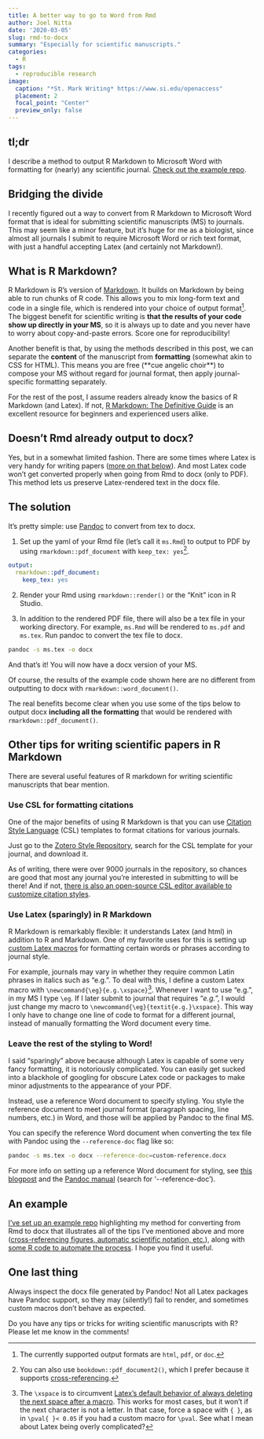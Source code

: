 ```yaml
---
title: A better way to go to Word from Rmd
author: Joel Nitta
date: '2020-03-05'
slug: rmd-to-docx
summary: "Especially for scientific manuscripts."
categories: 
  - R
tags:
  - reproducible research
image:
  caption: "*St. Mark Writing* https://www.si.edu/openaccess"
  placement: 2
  focal_point: "Center"
  preview_only: false
---
```


## tl;dr

I describe a method to output R Markdown to Microsoft Word with formatting for (nearly) any scientific journal. [Check out the example repo](https://github.com/joelnitta/ms_template).

## Bridging the divide

I recently figured out a way to convert from R Markdown to Microsoft Word format that is ideal for submitting scientific manuscripts (MS) to journals. This may seem like a minor feature, but it's huge for me as a biologist, since almost all journals I submit to require Microsoft Word or rich text format, with just a handful accepting Latex (and certainly not Markdown!).

## What is R Markdown?

R Markdown is R's version of [Markdown](https://en.wikipedia.org/wiki/Markdown). It builds on Markdown by being able to run chunks of R code. This allows you to mix long-form text and code in a single file, which is rendered into your choice of output format[^1]. The biggest benefit for scientific writing is **that the results of your code show up directly in your MS**, so it is always up to date and you never have to worry about copy-and-paste errors. Score one for reproducibility!

Another benefit is that, by using the methods described in this post, we can separate the **content** of the manuscript from **formatting** (somewhat akin to CSS for HTML). This means you are free (\*\*cue angelic choir\*\*) to compose your MS without regard for journal format, then apply journal-specific formatting separately.

For the rest of the post, I assume readers already know the basics of R Markdown (and Latex). If not, [R Markdown: The Definitive Guide](https://bookdown.org/yihui/rmarkdown/) is an excellent resource for beginners and experienced users alike.

## Doesn't Rmd already output to docx?

Yes, but in a somewhat limited fashion. There are some times where Latex is very handy for writing papers ([more on that below](#use-latex-sparingly-in-r-markdown)). And most Latex code won't get converted properly when going from Rmd to docx (only to PDF). This method lets us preserve Latex-rendered text in the docx file.

## The solution

It's pretty simple: use [Pandoc](https://pandoc.org/) to convert from tex to docx.

1. Set up the yaml of your Rmd file (let's call it `ms.Rmd`) to output to PDF by using `rmarkdown::pdf_document` with `keep_tex: yes`[^2].

```yaml
output: 
  rmarkdown::pdf_document:
    keep_tex: yes
```

2. Render your Rmd using `rmarkdown::render()` or the "Knit" icon in R Studio.

3. In addition to the rendered PDF file, there will also be a tex file in your working directory. For example, `ms.Rmd` will be rendered to `ms.pdf` and `ms.tex`. Run pandoc to convert the tex file to docx.

```bash
pandoc -s ms.tex -o docx
```

And that's it! You will now have a docx version of your MS. 

Of course, the results of the example code shown here are no different from outputting to docx with `rmarkdown::word_document()`. 

The real benefits become clear when you use some of the tips below to output docx **including all the formatting** that would be rendered with `rmarkdown::pdf_document()`.

## Other tips for writing scientific papers in R Markdown

There are several useful features of R markdown for writing scientific manuscripts that bear mention.

### Use CSL for formatting citations

One of the major benefits of using R Markdown is that you can use [Citation Style Language](https://citationstyles.org/) (CSL) templates to format citations for various journals.

Just go to the [Zotero Style Repository](https://www.zotero.org/styles), search for the CSL template for your journal, and download it.

As of writing, there were over 9000 journals in the repository, so chances are good that most any journal you're interested in submitting to will be there! And if not, [there is also an open-source CSL editor available to customize citation styles](https://editor.citationstyles.org/visualEditor/).

### Use Latex (sparingly) in R Markdown

R Markdown is remarkably flexible: it understands Latex (and html) in addition to R and Markdown. One of my favorite uses for this is setting up [custom Latex macros](https://en.wikibooks.org/wiki/LaTeX/Macros) for formatting certain words or phrases according to journal style.

For example, journals may vary in whether they require common Latin phrases in italics such as "e.g.". To deal with this, I define a custom Latex macro with `\newcommand{\eg}{e.g.\xspace}`[^3]. Whenever I want to use "e.g.", in my MS I type `\eg`. If I later submit to journal that requires "*e.g.*", I would just change my macro to `\newcommand{\eg}{textit{e.g.}\xspace}`. This way I only have to change one line of code to format for a different journal, instead of manually formatting the Word document every time. 

### Leave the rest of the styling to Word!

I said "sparingly" above because although Latex is capable of some very fancy formatting, it is notoriously complicated. You can easily get sucked into a blackhole of googling for obscure Latex code or packages to make minor adjustments to the appearance of your PDF.

Instead, use a reference Word document to specify styling. You style the reference document to meet journal format (paragraph spacing, line numbers, etc.) in Word, and those will be applied by Pandoc to the final MS.

You can specify the reference Word document when converting the tex file with Pandoc using the `--reference-doc` flag like so:

```bash
pandoc -s ms.tex -o docx --reference-doc=custom-reference.docx
```

For more info on setting up a reference Word document for styling, see [this blogpost](https://rmarkdown.rstudio.com/articles_docx.html) and the [Pandoc manual](https://pandoc.org/MANUAL.html) (search for '\-\-reference-doc').

## An example

[I've set up an example repo](https://github.com/joelnitta/ms_template) highlighting my method for converting from Rmd to docx that illustrates all of the tips I've mentioned above and more ([cross-referencing figures, automatic scientific notation, etc.](https://github.com/joelnitta/ms_template/blob/master/example_output/ms.pdf)), along with [some R code to automate the process](https://github.com/joelnitta/ms_template/blob/master/code/render.R). I hope you find it useful.

## One last thing

Always inspect the docx file generated by Pandoc! Not all Latex packages have Pandoc support, so they may (silently!) fail to render, and sometimes custom macros don't behave as expected.

Do you have any tips or tricks for writing scientific manuscripts with R? Please let me know in the comments!

[^1]: The currently supported output formats are `html`, `pdf`, or `doc`. 

[^2]: You can also use `bookdown::pdf_document2()`, which I prefer because it supports [cross-referencing](https://bookdown.org/yihui/rmarkdown-cookbook/cross-ref.html).

[^3]: The `\xspace` is to circumvent [Latex's default behavior of always deleting the next space after a macro](https://tex.stackexchange.com/questions/31091/space-after-latex-commands). This works for most cases, but it won't if the next character is not a letter. In that case, force a space with `{ }`, as in `\pval{ }< 0.05` if you had a custom macro for `\pval`. See what I mean about Latex being overly complicated?
